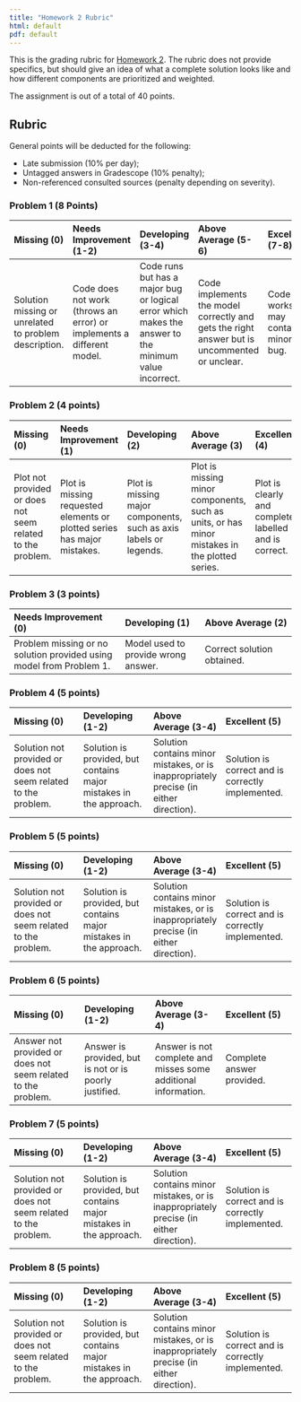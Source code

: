```yaml
---
title: "Homework 2 Rubric"
html: default
pdf: default
---
```


This is the grading rubric for [Homework 2](../hw/hw02/hw02.qmd). The rubric does not provide specifics, but should give an idea of what a complete solution looks like and how different components are prioritized and weighted.

The assignment is out of a total of 40 points.

## Rubric

General points will be deducted for the following:

- Late submission (10% per day);
- Untagged answers in Gradescope (10% penalty);
- Non-referenced consulted sources (penalty depending on severity).

### Problem 1 (8 Points)

| Missing (0) | Needs Improvement (1-2) | Developing (3-4) | Above Average (5-6) | Excellent (7-8) |
|:-----------------|:-----------------|:-----------------|:-----------------|:-----------------|
| Solution missing or unrelated to problem description. | Code does not work (throws an error) or implements a different model.  | Code runs but has a major bug or logical error which makes the answer to the minimum value incorrect.  | Code implements the model correctly and gets the right answer but is uncommented or unclear. | Code works or may contain a minor bug. |

### Problem 2 (4 points)

| Missing (0) | Needs Improvement (1) | Developing (2) | Above Average (3) | Excellent (4) |
|:-----------------|:-----------------|:-----------------|:-----------------|:-----------------|
| Plot not provided or does not seem related to the problem. | Plot is missing requested elements or plotted series has major mistakes. | Plot is missing major components, such as axis labels or legends. | Plot is missing minor components, such as units, or has minor mistakes in the plotted series. | Plot is clearly and completely labelled and is correct. |

### Problem 3 (3 points)

| Needs Improvement (0) | Developing (1) | Above Average (2) |
|:------------------------|:-----------------|:--------------------|
| Problem missing or no solution provided using model from Problem 1. | Model used to provide wrong answer. | Correct solution obtained. |

### Problem 4 (5 points)

| Missing (0) | Developing (1-2) | Above Average (3-4) | Excellent (5) |
|:-----------------|:-----------------|:-----------------|:-----------------|
| Solution not provided or does not seem related to the problem. | Solution is provided, but contains major mistakes in the approach. | Solution contains minor mistakes, or is inappropriately precise (in either direction). | Solution is correct and is correctly implemented. |

### Problem 5 (5 points)

| Missing (0) | Developing (1-2) | Above Average (3-4) | Excellent (5) |
|:-----------------|:-----------------|:-----------------|:-----------------|
| Solution not provided or does not seem related to the problem. | Solution is provided, but contains major mistakes in the approach. | Solution contains minor mistakes, or is inappropriately precise (in either direction). | Solution is correct and is correctly implemented. |

### Problem 6 (5 points)

| Missing (0) | Developing (1-2) | Above Average (3-4) | Excellent (5) |
|:-----------------|:-----------------|:-----------------|:-----------------|
| Answer not provided or does not seem related to the problem. | Answer is provided, but is not or is poorly justified. | Answer is not complete and misses some additional information. | Complete answer provided. |

### Problem 7 (5 points)

| Missing (0) | Developing (1-2) | Above Average (3-4) | Excellent (5) |
|:-----------------|:-----------------|:-----------------|:-----------------|
| Solution not provided or does not seem related to the problem. | Solution is provided, but contains major mistakes in the approach. | Solution contains minor mistakes, or is inappropriately precise (in either direction). | Solution is correct and is correctly implemented. |

### Problem 8 (5 points)

| Missing (0) | Developing (1-2) | Above Average (3-4) | Excellent (5) |
|:-----------------|:-----------------|:-----------------|:-----------------|
| Solution not provided or does not seem related to the problem. | Solution is provided, but contains major mistakes in the approach. | Solution contains minor mistakes, or is inappropriately precise (in either direction). | Solution is correct and is correctly implemented. |

